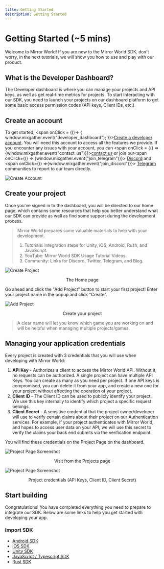 ```yaml
---
title: Getting Started
description: Getting Started
---
```


# Getting Started (~5 mins)

Welcome to Mirror World! If you are new to the Mirror World SDK, don't worry, in
the next tutorials, we will show you how to use and play with our product.

## What is the Developer Dashboard?

The Developer dashboard is where you can manage your projects and API keys, as
well as get real-time metrics for projects. To start interacting with our SDK,
you need to launch your projects on our dashboard platform to get some basic
access permission codes (API keys, Client IDs, etc.).

## Create an account

To get started, <span onClick = {()=> {
window.mixgather.event("developer_dashboard");
}}>[Create a developer account](https://app.mirrorworld.fun)</span>. You will
need this account to access all the features we provide. If you encounter any
issues with your account, you can <span onClick = {() =>
{window.mixgather.event("contact_us")}}>[contact us](mailto:sdk@mirrorworld.fun)</span>
or join our<span onClick={() => {window.mixgather.event("join_telegram")}}>
[Discord](https://mirrorworld.fun/discord)</span> and <span onClick={() =>{window.mixgather.event("join_discord")}}> [Telegram](https://mirrorworld.fun/telegram)</span> communities to report to our team directly.

![Create Account](/docs/images/tutorials/create-account.png)

## Create your project

Once you've signed in to the dashboard, you will be directed to our home page,
which contains some resources that help you better understand what our SDK can
provide as well as find some support during the development process.

> Mirror World prepares some valuable materials to help with your development.
>
> 1. Tutorials: Integration steps for Unity, iOS, Android, Rush, and JavaScript.
> 2. YouTube: Mirror World SDK Usage Tutorial Videos.
> 3. Community: Links for Discord, Twitter, Telegram, and Blog.

![Create Project](/docs/images/tutorials/create-project.png)

<p align="center">The Home page</p>

Go ahead and click the "Add Project" button to start your first project! Enter
your project name in the popup and click "Create".

![Add Project](/docs/images/tutorials/add-project.png)

<p align="center">Create your project</p>

> A clear name will let you know which game you are working on and will be
> helpful when managing multiple projects/games.

## Managing your application credentials

Every project is created with 3 credentials that you will use when developing
with Mirror World:

1. **API Key** - Authorizes a client to access the Mirror World API. Without it,
   no requests can be authorized. A single project can have multiple API Keys.
   You can create as many as you need per project. If one API keys is
   compromised, you can delete it from your app, and create a new one for your
   project without affecting the operation of your project.
2. **Client ID** - The Client ID can be used to publicly identify your project.
   We use this key internally to identify which project a specific request
   belongs.
3. **Client Secret** - A sensitive credential that the project owner/developer
   will use to verify certain claims about their project on our Authentication
   services. For example, if your project authenticates with Mirror World, and
   hopes to access user data on your API, we will use this secret to verify the
   claims your back end submits via the verification endpoint.

You will find these credentials on the Project Page on the dashboard.

![Project Page Screenshot](/docs/images/tutorials/project-scrnsht1.png)

<p align="center">Visit from the Projects page</p>

![Project Page Screenshot](/docs/images/tutorials/project-scrnsht2.png)

<p align="center">Project credentials (API Keys, Client ID, Client Secret)</p>

## Start building

Congratulations! You have completed everything you need to prepare to integrate
our SDK. Below are some links to help you get started with developing your app.

### Import SDK

- [Android SDK](/integration/android)
- [iOS SDK](/integration/ios)
- [Unity SDK](/integration/unity)
- [JavaScript / Typescript SDK](/integration/js)
- [Rust SDK](/integration/rust)
